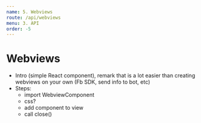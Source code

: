 ```yaml
---
name: 5. Webviews
route: /api/webviews
menu: 3. API
order: -5
---
```


# Webviews

* Intro (simple React component), remark that is a lot easier than creating webviews on your own (Fb SDK, send info to bot, etc)
* Steps:
  * import WebviewComponent
  * css?
  * add component to view
  * call close()
